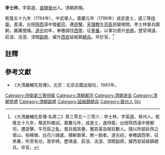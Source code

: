 {{明清人物信息框
| 姓名 = 李士林
| 原名 =
| 圖片名稱 = 
| 圖片大小 = 190px
| 圖片說明 = 
| 最高職務 = 陝西西安延綏鎮總兵
| 國家 = 大清
| 爵位 =
| 籍貫 = [[直隸|直隸]][[晉州|晉州]]
| 族裔 = 漢族
| 旗籍 = 
| 字號 = 字英選
| 諡號 = 
| 出生日期 = 乾隆年間
| 出生地點 = [[直隸|直隸]][[晉州|晉州]]
| 逝世日期 = 卒年不詳
| 逝世地點 = [[陝西|陝西]]
| 墓葬 = 
| 配偶 =
| 親屬 =
| 出身 = 
*嘉慶元年（1796年）丙辰科武進士出身
| 經歷 = 
| 著作 =
}}

'''李士林'''，字英選，[[直隸|直隸]][[晉州|晉州]]人。清朝將領。

乾隆五十九年（1794年），中武舉人。嘉慶元年（1796年）成武進士，選三等[[侍衛|侍衛]]。差滿，出授[[陝西|陝西]]漢中營[[都司|都司]]，遷[[遊擊|遊擊]]。[[天理教|天理教]][[牛亮臣|牛亮臣]]民變期間，李士林督兵圍剿，嚴厲搜捕。[[道光|道光]]初年，奉檄調往[[西寧|西寧]]，征[[黑番|黑番]]，以軍功晋升[[參將|參將]]。歷官靖遠、莊浪、洮泯、漳關[[副將|副將]]，擢升[[西安|西安]]延綏鎮[[總兵|總兵]]。卒於官。<ref>《大清畿輔先哲傳·名將二》頁三零五～三零六：李士林，字英選，晉州人。乾隆五十九年，舉武科鄉試。嘉慶元年，成進士，選侍衛，出授陝西漢中營都司，遷遊擊。牛亮臣之亂，督兵搗其壘，獲其渠及賊目數人。隨以所部赴陝之南山、柏楊嶺、白花川諸處，捕斬餘黨，無一脫者。道光初，奉檄調西寧，征黑番，所至有功，晋參將。歷靖遠、莊浪、洮泯、漳關副將，擢西安延綏鎮總兵。卒官。</ref>

==註釋==
{{reflist}}

==參考文獻==
*《大清畿輔先哲傳》，北京：北京古籍出版社，1993年。

{{嘉慶元年丙辰科武殿試金榜}}
{{DEFAULTSORT:Li李}}
[[Category:侍衛處三等侍衛|Category:侍衛處三等侍衛]]
[[Category:清朝都司|Category:清朝都司]]
[[Category:清朝游击|Category:清朝游击]]
[[Category:清朝參將|Category:清朝參將]]
[[Category:清朝副將|Category:清朝副將]]
[[Category:延綏鎮總兵|Category:延綏鎮總兵]]
[[Category:晉州人|Category:晉州人]]
[[Category:李姓|Shi]]